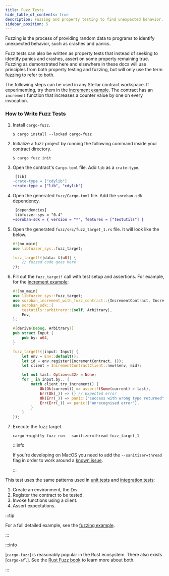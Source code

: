 ```yaml
---
title: Fuzz Tests
hide_table_of_contents: true
description: Fuzzing and property testing to find unexpected behavior.
sidebar_position: 5
---
```


Fuzzing is the process of providing random data to programs to identify unexpected behavior, such as crashes and panics.

Fuzz tests can also be written as property tests that instead of seeking to identify panics and crashes, assert on some property remaining true. Fuzzing as demonstrated here and elsewhere in these docs will use principles from both property testing and fuzzing, but will only use the term fuzzing to refer to both.

The following steps can be used in any Stellar contract workspace. If experimenting, try them in the [increment example]. The contract has an `increment` function that increases a counter value by one on every invocation.

### How to Write Fuzz Tests

1. Install `cargo-fuzz`.

   ```console
   $ cargo install --locked cargo-fuzz
   ```

2. Initialize a fuzz project by running the following command inside your contract directory.

   ```console
   $ cargo fuzz init
   ```

2. Open the contract's `Cargo.toml` file. Add `lib` as a `crate-type`.

   ```diff
    [lib]
   -crate-type = ["cdylib"]
   +crate-type = ["lib", "cdylib"]
   ```

2. Open the generated `fuzz/Cargo.toml` file. Add the `soroban-sdk` dependency.

   ```diff
    [dependencies]
    libfuzzer-sys = "0.4"
   +soroban-sdk = { version = "*", features = ["testutils"] }
   ```

3. Open the generated `fuzz/src/fuzz_target_1.rs` file. It will look like the below.

   ```rust
   #![no_main]
   use libfuzzer_sys::fuzz_target;

   fuzz_target!(|data: &[u8]| {
       // fuzzed code goes here
   });
   ```

4. Fill out the `fuzz_target!` call with test setup and assertions. For example, for the [increment example]:

   ```rust
   #![no_main]
   use libfuzzer_sys::fuzz_target;
   use soroban_increment_with_fuzz_contract::{IncrementContract, IncrementContractClient};
   use soroban_sdk::{
       testutils::arbitrary::{self, Arbitrary},
       Env,
   };

   #[derive(Debug, Arbitrary)]
   pub struct Input {
       pub by: u64,
   }

   fuzz_target!(|input: Input| {
       let env = Env::default();
       let id = env.register(IncrementContract, ());
       let client = IncrementContractClient::new(&env, &id);

       let mut last: Option<u32> = None;
       for _ in input.by.. {
           match client.try_increment() {
               Ok(Ok(current)) => assert!(Some(current) > last),
               Err(Ok(_)) => {} // Expected error
               Ok(Err(_)) => panic!("success with wrong type returned"),
               Err(Err(_)) => panic!("unrecognised error"),
           }
       }
   });
   ```

5. Execute the fuzz target.

   ```
   cargo +nightly fuzz run --sanitizer=thread fuzz_target_1
   ```

   :::info

   If you're developing on MacOS you need to add the `--sanitizer=thread` flag in order to work around a [known issue](https://github.com/stellar/rs-soroban-sdk/issues/1056).

   :::

This test uses the same patterns used in [unit tests] and [integration tests]:
1. Create an environment, the `Env`.
3. Register the contract to be tested.
4. Invoke functions using a client.
5. Assert expectations.

:::tip

For a full detailed example, see the [fuzzing example].

:::

:::info

[`cargo-fuzz`] is reasonably popular in the Rust ecosystem. There also exists [`cargo-afl`]. See the [Rust Fuzz book] to learn more about both.

:::

[Getting Started]: ../../smart-contracts/getting-started
[increment example]: https://github.com/stellar/soroban-examples/blob/main/increment/src/lib.rs
[Differential Testing with Test Snapshots]: ./differential-testing-with-test-snapshots
[stellar contract fetch]: ../../tools/developer-tools/cli/stellar-cli#stellar-contract-fetch
[integration tests]: ./integration-tests
[unit tests]: ./unit-tests
[stellar/rs-soroban-sdk#1360]: https://github.com/stellar/rs-soroban-sdk/issues/1360
[fuzzing example]: ../../smart-contracts/example-contracts/fuzzing
[Rust Fuzz Book]: https://rust-fuzz.github.io/book
